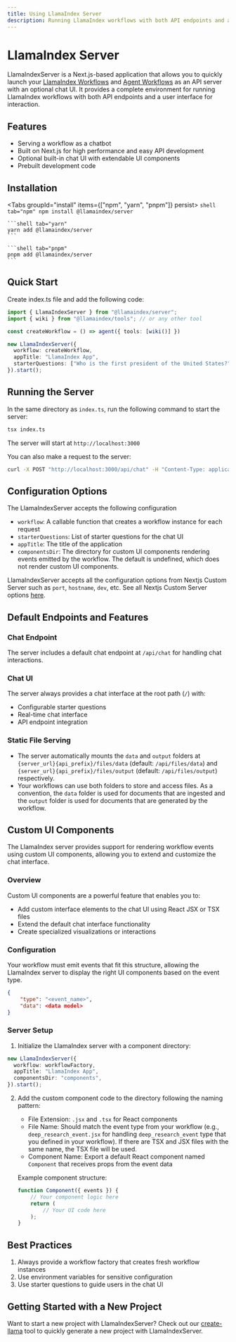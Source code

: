 ```yaml
---
title: Using LlamaIndex Server
description: Running LlamaIndex workflows with both API endpoints and a user interface for interaction
---
```



# LlamaIndex Server

LlamaIndexServer is a Next.js-based application that allows you to quickly launch your [LlamaIndex Workflows](https://ts.llamaindex.ai/docs/llamaindex/modules/agents/workflows) and [Agent Workflows](https://ts.llamaindex.ai/docs/llamaindex/modules/agents/agent_workflow) as an API server with an optional chat UI. It provides a complete environment for running LlamaIndex workflows with both API endpoints and a user interface for interaction.

## Features

- Serving a workflow as a chatbot
- Built on Next.js for high performance and easy API development
- Optional built-in chat UI with extendable UI components
- Prebuilt development code

## Installation

<Tabs groupId="install" items={["npm", "yarn", "pnpm"]} persist>
	```shell tab="npm"
	npm install @llamaindex/server
	```

	```shell tab="yarn"
	yarn add @llamaindex/server
	```

	```shell tab="pnpm"
	pnpm add @llamaindex/server
	```
</Tabs>

## Quick Start

Create index.ts file and add the following code:

```ts
import { LlamaIndexServer } from "@llamaindex/server";
import { wiki } from "@llamaindex/tools"; // or any other tool

const createWorkflow = () => agent({ tools: [wiki()] })

new LlamaIndexServer({
  workflow: createWorkflow,
  appTitle: "LlamaIndex App",
  starterQuestions: ["Who is the first president of the United States?"],
}).start();
```

## Running the Server

In the same directory as `index.ts`, run the following command to start the server:

  ```bash
  tsx index.ts
  ```
The server will start at `http://localhost:3000`

You can also make a request to the server:

  ```bash
  curl -X POST "http://localhost:3000/api/chat" -H "Content-Type: application/json" -d '{"message": "Who is the first president of the United States?"}'
  ```

## Configuration Options

The LlamaIndexServer accepts the following configuration

- `workflow`: A callable function that creates a workflow instance for each request
- `starterQuestions`: List of starter questions for the chat UI
- `appTitle`: The title of the application
- `componentsDir`: The directory for custom UI components rendering events emitted by the workflow. The default is undefined, which does not render custom UI components.

LlamaIndexServer accepts all the configuration options from Nextjs Custom Server such as `port`, `hostname`, `dev`, etc.
See all Nextjs Custom Server options [here](https://nextjs.org/docs/app/building-your-application/configuring/custom-server).

## Default Endpoints and Features

### Chat Endpoint

The server includes a default chat endpoint at `/api/chat` for handling chat interactions.

### Chat UI

The server always provides a chat interface at the root path (`/`) with:

- Configurable starter questions
- Real-time chat interface
- API endpoint integration

### Static File Serving

- The server automatically mounts the `data` and `output` folders at `{server_url}{api_prefix}/files/data` (default: `/api/files/data`) and `{server_url}{api_prefix}/files/output` (default: `/api/files/output`) respectively.
- Your workflows can use both folders to store and access files. As a convention, the `data` folder is used for documents that are ingested and the `output` folder is used for documents that are generated by the workflow.


## Custom UI Components

The LlamaIndex server provides support for rendering workflow events using custom UI components, allowing you to extend and customize the chat interface.

### Overview

Custom UI components are a powerful feature that enables you to:

- Add custom interface elements to the chat UI using React JSX or TSX files
- Extend the default chat interface functionality
- Create specialized visualizations or interactions

### Configuration

Your workflow must emit events that fit this structure, allowing the LlamaIndex server to display the right UI components based on the event type.

```json
{
    "type": "<event_name>",
    "data": <data model>
}
```

### Server Setup

1. Initialize the LlamaIndex server with a component directory:

```ts
new LlamaIndexServer({
  workflow: workflowFactory,
  appTitle: "LlamaIndex App",
  componentsDir: "components",
}).start();
```

2. Add the custom component code to the directory following the naming pattern:

   - File Extension: `.jsx` and `.tsx` for React components
   - File Name: Should match the event type from your workflow (e.g., `deep_research_event.jsx` for handling `deep_research_event` type that you defined in your workflow). If there are TSX and JSX files with the same name, the TSX file will be used.
   - Component Name: Export a default React component named `Component` that receives props from the event data

   Example component structure:

   ```jsx
   function Component({ events }) {
       // Your component logic here
       return (
           // Your UI code here
       );
   }
   ```

## Best Practices

1. Always provide a workflow factory that creates fresh workflow instances
2. Use environment variables for sensitive configuration
3. Use starter questions to guide users in the chat UI

## Getting Started with a New Project

Want to start a new project with LlamaIndexServer? Check out our [create-llama](https://github.com/run-llama/create-llama) tool to quickly generate a new project with LlamaIndexServer.